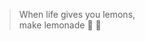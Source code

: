 
<Meta title="Components/Quote" />

<style>{`
  #docs-root > * {
    background-color: #484848;
  }

  #docs-root blockquote {
    border-left: none;
    padding-left: 0;
    margin-top: 0;
  }

  #docs-root blockquote p {
    font-family: 'EB Garamond', serif;
    font-size: 3rem;
    color: #fff;
    line-height: 1.2;
  }
`}</style>

> When life gives you lemons, <br />make lemonade 🍋 🥤
